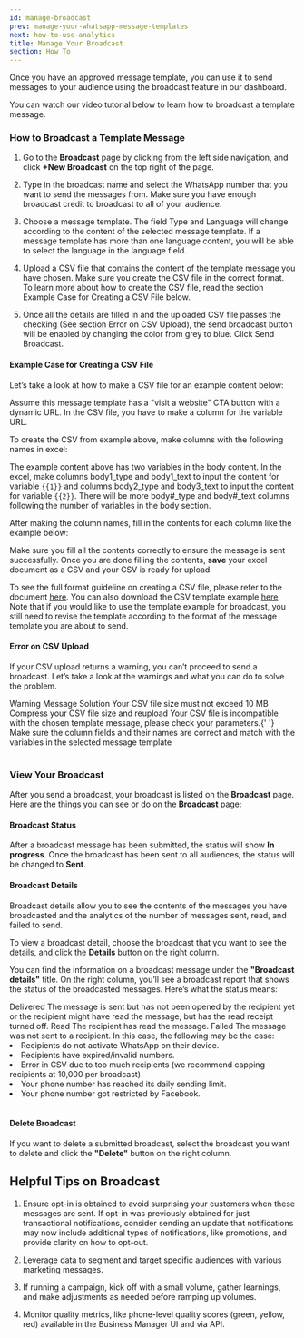 ```yaml
---
id: manage-broadcast
prev: manage-your-whatsapp-message-templates
next: how-to-use-analytics
title: Manage Your Broadcast
section: How To
---
```


Once you have an approved message template, you can use it to send messages to your audience using the broadcast feature in our dashboard.

You can watch our video tutorial below to learn how to broadcast a template message.

<YoutubeEmbedWrapper>
  <YoutubeEmbed id="smbHZW5qsIk" params="v=smbHZW5qsIk" title=" Manage Your Broadcast" />
</YoutubeEmbedWrapper>

### How to Broadcast a Template Message

1. Go to the **Broadcast** page by clicking from the left side navigation, and click **+New Broadcast** on the top right of the page.

2. Type in the broadcast name and select the WhatsApp number that you want to send the messages from. Make sure you have enough broadcast credit to broadcast to all of your audience.

3. Choose a message template. The field Type and Language will change according to the content of the selected message template. If a message template has more than one language content, you will be able to select the language in the language field.

4. Upload a CSV file that contains the content of the template message you have chosen. Make sure you create the CSV file in the correct format. To learn more about how to create the CSV file, read the section Example Case for Creating a CSV File below.

5. Once all the details are filled in and the uploaded CSV file passes the checking (See section Error on CSV Upload), the send broadcast button will be enabled by changing the color from grey to blue. Click Send Broadcast.

#### Example Case for Creating a CSV File

Let’s take a look at how to make a CSV file for an example content below:

<ImageWrapper>
  <NextImage
    src="/assets/images/products/business-dashboard/message-template/image-7.webp"
    alt="image-7"
    naturalWidth={2816}
    naturalHeight={513}
  />
</ImageWrapper>

Assume this message template has a "visit a website" CTA button with a dynamic URL. In the CSV file, you have to make a column for the variable URL.

To create the CSV from example above, make columns with the following names in excel:

<ImageWrapper>
  <NextImage
    src="/assets/images/products/business-dashboard/manage-broadcast/table-1.webp"
    alt="table-1"
    naturalWidth={2816}
    naturalHeight={109}
  />
</ImageWrapper>

The example content above has two variables in the body content. In the excel, make columns body1_type and body1_text to input the content for variable `{{1}}` and columns body2_type and body3_text to input the content for variable `{{2}}`. There will be more body#\_type and body#\_text columns following the number of variables in the body section.

After making the column names, fill in the contents for each column like the example below:

<ImageWrapper>
  <NextImage
    src="/assets/images/products/business-dashboard/manage-broadcast/table-2.webp"
    alt="table-2"
    naturalWidth={2816}
    naturalHeight={319}
  />
</ImageWrapper>

Make sure you fill all the contents correctly to ensure the message is sent successfully. Once you are done filling the contents,
**save** your excel document as a CSV and your CSV is ready for upload.

To see the full format guideline on creating a CSV file, please refer to the document [here](https://see-spaces.sgp1.digitaloceanspaces.com/business-dashboard/How%20to%20upload%20broadcast%20template%20message.pdf). You can also download the CSV template example [here](https://docs.google.com/spreadsheets/u/0/d/19MhdnZLytmh4iB5J-EVWYLhRrq6WcAYqkoe0jcOW3IU/edit). Note that if you would like to use the template example for broadcast, you still need to revise the template according to the format of the message template you are about to send.

#### Error on CSV Upload

If your CSV upload returns a warning, you can’t proceed to send a broadcast. Let’s take a look at the warnings and what you can do to solve the problem.

<Table>
  <TableHead>
    <TableHeadRow>
      <TableHeadCell>Warning Message</TableHeadCell>
      <TableHeadCell>Solution</TableHeadCell>
    </TableHeadRow>
  </TableHead>
  <TableBody>
    <TableBodyRow>
      <TableBodyCell>Your CSV file size must not exceed 10 MB</TableBodyCell>
      <TableBodyCell>Compress your CSV file size and reupload </TableBodyCell>
    </TableBodyRow>
    <TableBodyRow>
      <TableBodyCell>
        Your CSV file is incompatible with the chosen template message, please check your parameters.{' '}
      </TableBodyCell>
      <TableBodyCell>
        Make sure the column fields and their names are correct and match with the variables in the selected message
        template
      </TableBodyCell>
    </TableBodyRow>
  </TableBody>
</Table>

### View Your Broadcast

After you send a broadcast, your broadcast is listed on the **Broadcast** page. Here are the things you can see or do on the **Broadcast** page:

<ImageWrapper>
  <FigureImage
    src="/assets/images/products/business-dashboard/image-broadcast.webp"
    alt="Broadcast"
    naturalWidth={2816}
    naturalHeight={1468}
    caption={{
      title: 'Figure 1.',
      description: 'Broadcast page',
    }}
  />
</ImageWrapper>

#### Broadcast Status

After a broadcast message has been submitted, the status will show **In progress**. Once the broadcast has been sent to all audiences, the status will be changed to **Sent**.

#### Broadcast Details

Broadcast details allow you to see the contents of the messages you have broadcasted and the analytics of the number of messages sent, read, and failed to send.

To view a broadcast detail, choose the broadcast that you want to see the details, and click the **Details** button on the right column.

You can find the information on a broadcast message under the **"Broadcast details"** title. On the right column, you’ll see a broadcast report that shows the status of the broadcasted messages. Here’s what the status means:

<Table>
  <TableBody>
    <TableBodyRow>
      <TableBodyCell>Delivered</TableBodyCell>
      <TableBodyCell>
        The message is sent but has not been opened by the recipient yet or the recipient might have read the message,
        but has the read receipt turned off.
      </TableBodyCell>
    </TableBodyRow>
    <TableBodyRow>
      <TableBodyCell>Read</TableBodyCell>
      <TableBodyCell>The recipient has read the message.</TableBodyCell>
    </TableBodyRow>
    <TableBodyRow>
      <TableBodyCell>Failed</TableBodyCell>
      <TableBodyCell>
        The message was not sent to a recipient. In this case, the following may be the case:
        <li>Recipients do not activate WhatsApp on their device.</li>
        <li>Recipients have expired/invalid numbers.</li>
        <li>Error in CSV due to too much recipients (we recommend capping recipients at 10,000 per broadcast)</li>
        <li>Your phone number has reached its daily sending limit.</li>
        <li>Your phone number got restricted by Facebook.</li>
      </TableBodyCell>
    </TableBodyRow>
  </TableBody>
</Table>

#### Delete Broadcast

If you want to delete a submitted broadcast, select the broadcast you want to delete and click the **"Delete"** button on the right column.

## Helpful Tips on Broadcast

1. Ensure opt-in is obtained to avoid surprising your customers when these messages are sent. If opt-in was previously obtained for just transactional notifications, consider sending an update that notifications may now include additional types of notifications, like promotions, and provide clarity on how to opt-out.

2. Leverage data to segment and target specific audiences with various marketing messages.

3. If running a campaign, kick off with a small volume, gather learnings, and make adjustments as needed before ramping up volumes.

4. Monitor quality metrics, like phone-level quality scores (green, yellow, red) available in the Business Manager UI and via API.
